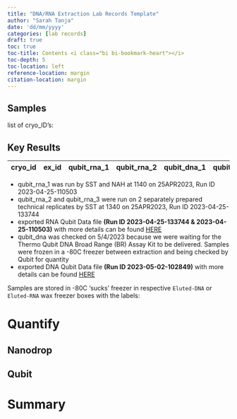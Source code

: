 ```yaml
---
title: "DNA/RNA Extraction Lab Records Template"
author: "Sarah Tanja"
date: 'dd/mm/yyyy'
categories: [lab records]
draft: true
toc: true
toc-title: Contents <i class="bi bi-bookmark-heart"></i>
toc-depth: 5
toc-location: left
reference-location: margin
citation-location: margin
---
```



## Samples

list of cryo_ID's:


## Key Results

| cryo_id | ex_id     | qubit_rna_1 | qubit_rna_2 | qubit_dna_1 | qubit_dna_2 | 
|---------|-----------|-------------|-------------|-------------|-------------|
















-   qubit_rna_1 was run by SST and NAH at 1140 on 25APR2023, Run ID 2023-04-25-110503
-   qubit_rna_2 and qubit_rna_3 were run on 2 separately prepared technical replicates by SST at 1340 on 25APR2023, Run ID 2023-04-25-133744
-   exported RNA Qubit Data file **(Run ID 2023-04-25-133744 & 2023-04-25-110503)** with more details can be found [HERE](https://github.com/sarahtanja/coral-DNA-RNA-lab-extractions/blob/main/data/QubitData_2023-04-25/QubitData_2023-04-25_13-41-07.csv)
-   qubit_dna was checked on 5/4/2023 because we were waiting for the Thermo Qubit DNA Broad Range (BR) Assay Kit to be delivered. Samples were frozen in a -80C freezer between extraction and being checked by Qubit for quantity
-   exported DNA Qubit Data file **(Run ID 2023-05-02-102849)** with more details can be found [HERE](https://github.com/sarahtanja/coral-DNA-RNA-lab-extractions/blob/main/data/QubitData_2023-05-02/QubitData_2023-05-02_10-32-16.csv)

Samples are stored in -80C 'sucks' freezer in respective `Eluted-DNA` or `Eluted-RNA` wax freezer boxes with the labels:

# Quantify

## Nanodrop

## Qubit

# Summary

